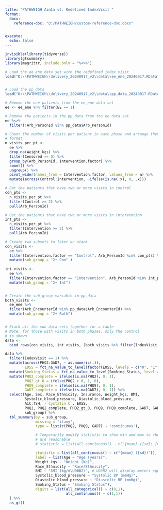 ```yaml
---
title: "PATHWEIGH Aim1a v2: Redefined IndexVisit "
format: 
  docx:
    reference-doc: "D:/PATHWEIGH/custom-reference-doc.docx"


execute: 
  echo: false
---
```



```r
invisible(library(tidyverse))
library(gtsummary)
library(magrittr, include.only = "%<>%")
```


```r
# Load the ee_ene data set with the redefined index visit
load("D:\\PATHWEIGH\\delivery_20240917_v2\\data\\ee_ene_20240917.RData")


# Load the pp_data
load("D:\\PATHWEIGH\\delivery_20240917_v2\\data\\pp_data_20240917.RData")
```


```r
# Remove the ene patients from the ee_ene data set
ee <- ee_ene %>% filter(EE == 1)

# Remove the patients in the pp_data from the ee data set
ee %<>%
  filter(!Arb_PersonId %in% pp_data$Arb_PersonId)

# Count the number of visits per patient in each phase and arrange them in wide
# format
n_visits_per_pt <- 
  ee %>%
  drop_na(Weight_kgs) %>%
  filter(Censored == 0) %>%
  group_by(Arb_PersonId, Intervention.factor) %>%
  count() %>%
  ungroup() %>%
  pivot_wider(names_from = Intervention.factor, values_from = n) %>%
  mutate(across(Control:Intervention, ~ifelse(is.na(.x), 0, .x)))

# Get the patients that have two or more visits in control
con_pts <- 
  n_visits_per_pt %>%
  filter(Control >= 2) %>%
  pull(Arb_PersonId)

# Get the patients that have two or more visits in intervention
int_pts <- 
  n_visits_per_pt %>%
  filter(Intervention >= 2) %>%
  pull(Arb_PersonId)

# Create two subsets to later on stack
con_visits <- 
  ee %>%
  filter(Intervention.factor == "Control", Arb_PersonId %in% con_pts) %>%
  mutate(sub_group = "2+ Con" )
 
int_visits <- 
  ee %>%
  filter(Intervention.factor == "Intervention", Arb_PersonId %in% int_pts) %>%
  mutate(sub_group = "2+ Int")


# Create the sub_group variable in pp_data
both_visits <- 
  ee_ene %>% 
  filter(Arb_EncounterId %in% pp_data$Arb_EncounterId) %>%
  mutate(sub_group = "2+ Both")


# Stack all the sub data sets together for a table
# Note, for those with visits in both phases, only the control 
# is shown
data <- 
  bind_rows(con_visits, int_visits, (both_visits %>% filter(IndexVisit == 1, Intervention.factor == "Control")) )
```


```r
data %>%
  filter(IndexVisit == 1) %>%
  mutate(across(PHQ2:GAD7, ~ as.numeric(.)),
         EOSS = fct_na_value_to_level(factor(EOSS, levels = c("0", "1", "2", "3")), level = "Unknown")) %>%
  mutate(Smoking_Status = fct_na_value_to_level(Smoking_Status, level = "Unknown")) %>%
  mutate(PHQ2_complete = ifelse(is.na(PHQ2), 0, 1),
         PHQ2_gt_0 = ifelse(PHQ2 > 0, 1, 0),
         PHQ9_complete = ifelse(is.na(PHQ9), 0, 1),
         GAD7_complete = ifelse(is.na(GAD7), 0, 1)) %>%
  select(Age, Sex, Race_Ethnicity, Insurance, Weight_kgs, BMI,
         Systolic_blood_pressure, Diastolic_blood_pressure,
         A1C:TSH, -`Cystatin C`, EOSS,
         PHQ2, PHQ2_complete, PHQ2_gt_0, PHQ9, PHQ9_complete, GAD7, GAD7_complete, Smoking_Status,
         sub_group) %>%
  tbl_summary(by = sub_group,
              missing = "ifany",
              type = list(c(PHQ2, PHQ9, GAD7) ~ 'continuous'),

              # Temporarily modify statistic to show min and max to check data ranges
              # are reasonable
              # statistic = list(all_continuous() ~ c("{mean} ({sd}; {min}; {max})")),

              statistic = list(all_continuous() ~ c("{mean} ({sd})")),
              label = list(Age ~ "Age (years)",
              Weight_kgs ~ "Weight (kg)",
              Race_Ethnicity ~ "Race/Ethnicity",
              BMI ~ "BMI (kg/m\U00B2)", # U00B2 will display meters squared
              Systolic_blood_pressure ~ "Systolic BP (mmHg)",
              Diastolic_blood_pressure ~ "Diastolic BP (mmHg)",
              Smoking_Status ~ "Smoking Status"),
              digits = list(all_categorical() ~ c(0,1),
                            all_continuous() ~ c(1,1))
  ) %>%
  as_gt()
        
```
